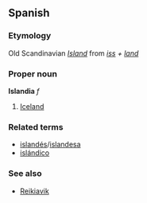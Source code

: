 ==Spanish==
===Etymology===
Old Scandinavian ''[[Island]]'' from ''[[iss]] + [[land]]''
===Proper noun===
'''Islandia''' ''f''

# [[Iceland]]

===Related terms===
*[[islandés]]/[[islandesa]]
*[[islándico]]

===See also===
*[[Reikiavik]]